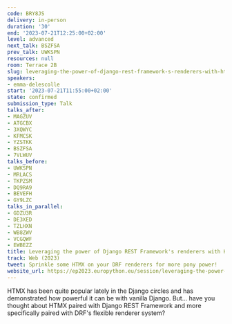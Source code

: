```yaml
---
code: BRY8JS
delivery: in-person
duration: '30'
end: '2023-07-21T12:25:00+02:00'
level: advanced
next_talk: BSZFSA
prev_talk: UWKSPN
resources: null
room: Terrace 2B
slug: leveraging-the-power-of-django-rest-framework-s-renderers-with-htmx
speakers:
- emma-delescolle
start: '2023-07-21T11:55:00+02:00'
state: confirmed
submission_type: Talk
talks_after:
- MAGZUV
- ATGCBX
- 3XQWYC
- KFMCSK
- YZSTKK
- BSZFSA
- 7VLWUV
talks_before:
- UWKSPN
- MRLACS
- TKPZSM
- DQ9RA9
- BEVEFH
- GY9LZC
talks_in_parallel:
- GDZU3R
- DE3XED
- TZLHXN
- WB8ZWV
- VCGQWF
- EWBEZZ
title: Leveraging the power of Django REST Framework's renderers with HTMX.
track: Web (2023)
tweet: Sprinkle some HTMX on your DRF renderers for more pony power!
website_url: https://ep2023.europython.eu/session/leveraging-the-power-of-django-rest-framework-s-renderers-with-htmx
---
```


HTMX has been quite popular lately in the Django circles and has demonstrated how powerful it can be with vanilla Django. But... have you thought about HTMX paired with Django REST Framework and more specifically paired with DRF's flexible renderer system?